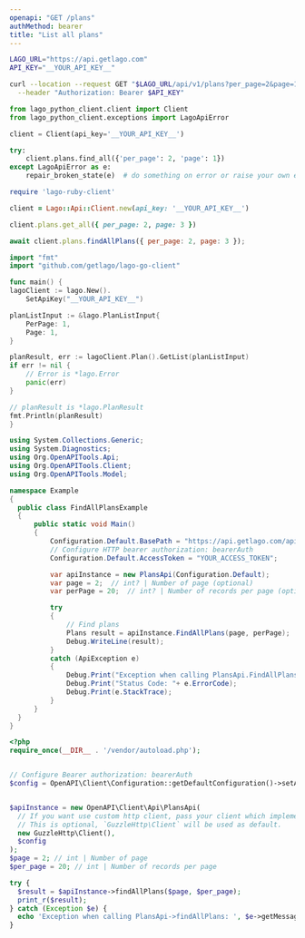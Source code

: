 ```yaml
---
openapi: "GET /plans"
authMethod: bearer
title: "List all plans"
---
```


<RequestExample>

```bash cURL
LAGO_URL="https://api.getlago.com"
API_KEY="__YOUR_API_KEY__"

curl --location --request GET "$LAGO_URL/api/v1/plans?per_page=2&page=1" \
  --header "Authorization: Bearer $API_KEY"
```

```python Python
from lago_python_client.client import Client
from lago_python_client.exceptions import LagoApiError

client = Client(api_key='__YOUR_API_KEY__')

try:
    client.plans.find_all({'per_page': 2, 'page': 1})
except LagoApiError as e:
    repair_broken_state(e)  # do something on error or raise your own exception
```

```ruby Ruby
require 'lago-ruby-client'

client = Lago::Api::Client.new(api_key: '__YOUR_API_KEY__')

client.plans.get_all({ per_page: 2, page: 3 })
```

```js Javascript
await client.plans.findAllPlans({ per_page: 2, page: 3 });
```

```go Go
import "fmt"
import "github.com/getlago/lago-go-client"

func main() {
lagoClient := lago.New().
    SetApiKey("__YOUR_API_KEY__")

planListInput := &lago.PlanListInput{
    PerPage: 1,
    Page: 1,
}

planResult, err := lagoClient.Plan().GetList(planListInput)
if err != nil {
    // Error is *lago.Error
    panic(err)
}

// planResult is *lago.PlanResult
fmt.Println(planResult)
}
```

```csharp C#
using System.Collections.Generic;
using System.Diagnostics;
using Org.OpenAPITools.Api;
using Org.OpenAPITools.Client;
using Org.OpenAPITools.Model;

namespace Example
{
  public class FindAllPlansExample
  {
      public static void Main()
      {
          Configuration.Default.BasePath = "https://api.getlago.com/api/v1";
          // Configure HTTP bearer authorization: bearerAuth
          Configuration.Default.AccessToken = "YOUR_ACCESS_TOKEN";

          var apiInstance = new PlansApi(Configuration.Default);
          var page = 2;  // int? | Number of page (optional)
          var perPage = 20;  // int? | Number of records per page (optional)

          try
          {
              // Find plans
              Plans result = apiInstance.FindAllPlans(page, perPage);
              Debug.WriteLine(result);
          }
          catch (ApiException e)
          {
              Debug.Print("Exception when calling PlansApi.FindAllPlans: " + e.Message );
              Debug.Print("Status Code: "+ e.ErrorCode);
              Debug.Print(e.StackTrace);
          }
      }
  }
}
```

```php PHP
<?php
require_once(__DIR__ . '/vendor/autoload.php');


// Configure Bearer authorization: bearerAuth
$config = OpenAPI\Client\Configuration::getDefaultConfiguration()->setAccessToken('YOUR_ACCESS_TOKEN');


$apiInstance = new OpenAPI\Client\Api\PlansApi(
  // If you want use custom http client, pass your client which implements `GuzzleHttp\ClientInterface`.
  // This is optional, `GuzzleHttp\Client` will be used as default.
  new GuzzleHttp\Client(),
  $config
);
$page = 2; // int | Number of page
$per_page = 20; // int | Number of records per page

try {
  $result = $apiInstance->findAllPlans($page, $per_page);
  print_r($result);
} catch (Exception $e) {
  echo 'Exception when calling PlansApi->findAllPlans: ', $e->getMessage(), PHP_EOL;
}
```

</RequestExample>
